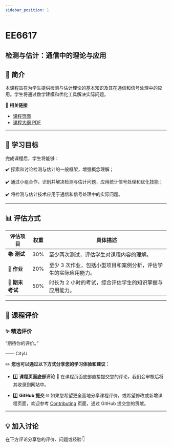 ```yaml
---
sidebar_position: 1
---
```


# EE6617
## 检测与估计：通信中的理论与应用

## **📘 简介**
本课程旨在为学生提供检测与估计理论的基本知识及其在通信和信号处理中的应用。学生将通过数学建模和优化工具解决实际问题。

🔗 **相关链接**
- [课程页面](https://www.cityu.edu.hk/catalogue/pg/202425/course/EE6617.htm)
- [课程大纲 PDF](https://www.cityu.edu.hk/catalogue/pg/202425/course/EE6617.pdf)

---

## **🎯 学习目标**

完成课程后，学生将能够：

✔️ 探索和讨论检测与估计的一般框架，增强概念理解；

✔️ 通过小组合作，识别并解决检测与估计问题，应用统计信号处理和优化技能；

✔️ 将检测与估计技术应用于通信和信号处理中的实际问题。

---

## **📊 评估方式**

| **评估项目**          | **权重** | **具体描述**                                                                                       |
|----------------------|---------|---------------------------------------------------------------------------------------------------|
| **📚 测试**            | 30%     | 至少两次测试，评估学生对课程内容的理解。                                                          |
| **📝 作业**           | 20%     | 至少 3 次作业，包括小型项目和案例分析，评估学生的实际应用能力。                                      |
| **📖 期末考试**       | 50%     | 时长为 2 小时的考试，综合评估学生的知识掌握与应用能力。                                             |

---

## **💬 课程评价**

### ✨ **精选评价**
<div className={commentStyles.commentBox}>
    <p className={commentStyles.commentText}>
        “期待你的评价。”
    </p>
    <p className={commentStyles.commentAuthor}>—— CityU</p>
</div>

✏️ **您也可以通过以下方式分享您的学习体验和建议：**

- 1️⃣ **课程页面底部评论**
💬 在课程页面底部直接提交您的评论，我们会审核后将其收录到网站中。

- 2️⃣ **GitHub 提交**
🌐 如果您希望更全面地分享课程评价，或希望修改或新增课程页面，欢迎参考 [Contributing](https://penjc.github.io/CityU/contributing) 页面，通过 GitHub 提交您的贡献。

---

## **💡 加入讨论**

在下方评论分享您的评价、问题或经验👇
<Utterances />